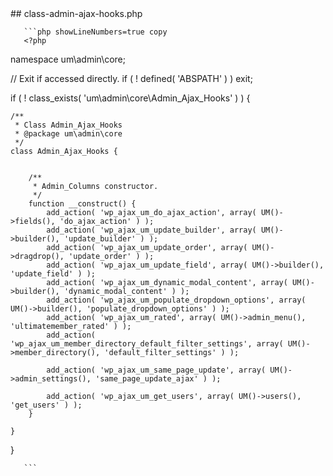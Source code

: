

<div class="phpdocumentor-element -file">
    ## class-admin-ajax-hooks.php

        

    
       ```php showLineNumbers=true copy
       <?php
namespace um\admin\core;


// Exit if accessed directly.
if ( ! defined( 'ABSPATH' ) ) exit;


if ( ! class_exists( 'um\admin\core\Admin_Ajax_Hooks' ) ) {


	/**
	 * Class Admin_Ajax_Hooks
	 * @package um\admin\core
	 */
	class Admin_Ajax_Hooks {


		/**
		 * Admin_Columns constructor.
		 */
		function __construct() {
			add_action( 'wp_ajax_um_do_ajax_action', array( UM()->fields(), 'do_ajax_action' ) );
			add_action( 'wp_ajax_um_update_builder', array( UM()->builder(), 'update_builder' ) );
			add_action( 'wp_ajax_um_update_order', array( UM()->dragdrop(), 'update_order' ) );
			add_action( 'wp_ajax_um_update_field', array( UM()->builder(), 'update_field' ) );
			add_action( 'wp_ajax_um_dynamic_modal_content', array( UM()->builder(), 'dynamic_modal_content' ) );
			add_action( 'wp_ajax_um_populate_dropdown_options', array( UM()->builder(), 'populate_dropdown_options' ) );
			add_action( 'wp_ajax_um_rated', array( UM()->admin_menu(), 'ultimatemember_rated' ) );
			add_action( 'wp_ajax_um_member_directory_default_filter_settings', array( UM()->member_directory(), 'default_filter_settings' ) );

			add_action( 'wp_ajax_um_same_page_update', array( UM()->admin_settings(), 'same_page_update_ajax' ) );

			add_action( 'wp_ajax_um_get_users', array( UM()->users(), 'get_users' ) );
		}

	}
}

       ```
</div>
